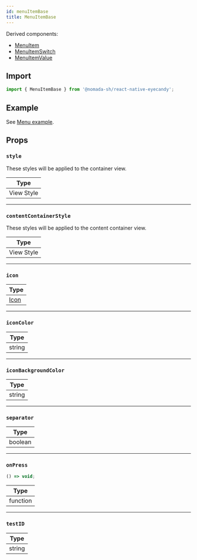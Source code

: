 ```yaml
---
id: menuItemBase
title: MenuItemBase
---
```


Derived components:

- [MenuItem](menuitem)
- [MenuItemSwitch](menuitemswitch)
- [MenuItemValue](menuitemvalue)

## Import

```jsx
import { MenuItemBase } from '@nomada-sh/react-native-eyecandy';
```

## Example

See [Menu example](../menu#example).

## Props

### `style`

These styles will be applied to the container view.

| Type       |
| ---------- |
| View Style |

---

### `contentContainerStyle`

These styles will be applied to the content container view.

| Type       |
| ---------- |
| View Style |

---

### `icon`

| Type             |
| ---------------- |
| [Icon](../icons) |

---

### `iconColor`

| Type   |
| ------ |
| string |

---

### `iconBackgroundColor`

| Type   |
| ------ |
| string |

---

### `separator`

| Type    |
| ------- |
| boolean |

---

### `onPress`

```jsx
() => void;
```

| Type     |
| -------- |
| function |

---

### `testID`

| Type   |
| ------ |
| string |
